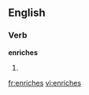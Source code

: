 ==English==

===Verb===
'''enriches'''

# {{third-person singular of|[[enrich]]}}

[[fr:enriches]]
[[vi:enriches]]